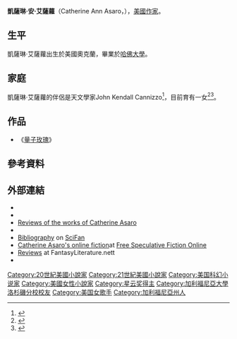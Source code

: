 {{Infobox writer <!-- for more information see [[:Template:Infobox_writer/doc|:Template:Infobox writer/doc]] -->
| name         = 凱薩琳·艾薩蘿
| image        = CatherineAsaro2009.jpg
| imagesize    = 
| caption      =
| pseudonym    = 
| birth_date   = {{Birth date and age|mf=yes|1955|11|6}}<ref>{{cite web|title=Catherine Asaro - Summary Bibliography|url=http://www.isfdb.org/cgi-bin/ea.cgi?1911|accessdate=14 December 2014|archive-date=2015-10-18|archive-url=https://web.archive.org/web/20151018075214/http://www.isfdb.org/cgi-bin/ea.cgi?1911|dead-url=no}}</ref>
| birth_name   = 
| birth_place  = [[美國|美國]][[加州|加州]][[奧克蘭_(加利福尼亞州)|奧克蘭]]
| death_date   = 
| death_place  = 
| occupation   = 作家
| nationality  = [[美國|美國]]
| ethnicity    = 
| religion     =
| citizenship  = [[美國|美國]]
| education    = [[化學|化學]]，[[物理|物理]]
| alma_mater   = [[哈佛大學|哈佛大學]]、[[加州大學洛杉磯分校|加州大學洛杉磯分校]]<ref>{{Cite web |url=http://www.booksnbytes.com/authors/asaro_catherine.html |title=Bookbytes |accessdate=2015-02-15 |archive-date=2015-07-26 |archive-url=https://web.archive.org/web/20150726121838/http://www.booksnbytes.com/authors/asaro_catherine.html |dead-url=no }}</ref>
| period       = 
| genre        = 科幻小說
| subject      = 
| movement     = 
| notableworks = Saga of the Skolian Empire
| spouse       = 
| partner      = 
| children     = 1
| relatives    = 
| influences   = 
| influenced   = 
| awards       = [[星雲獎|星雲獎]] (2002)<br />[[星雲獎|星雲獎]] (2009)
| signature    = 
| website      = {{URL|catherineasaro.net/}}
| portaldisp   = 
}}

'''凱薩琳·安·艾薩蘿'''（Catherine Ann Asaro，{{bd|1955年|11月6日||}}），[[美國|美國]][[作家|作家]]。

==生平==
凱薩琳·艾薩蘿出生於美國奧克蘭，畢業於[[哈佛大學|哈佛大學]]。

==家庭==
凱薩琳·艾薩蘿的伴侶是天文學家John Kendall Cannizzo<ref>{{Cite web |url=http://astrophysics.gsfc.nasa.gov/staff/CVs/John.Cannizzo/ |title=Goddard Spaceflight Center |accessdate=2015-02-15 |archive-date=2011-09-29 |archive-url=https://web.archive.org/web/20110929160445/http://astrophysics.gsfc.nasa.gov/staff/CVs/John.Cannizzo/ |dead-url=no }}</ref>，目前育有一女<ref>{{Cite web |url=http://cresst.umd.edu/Opportunities/Cannizzo%20Report%202010.pdf |title=X-Ray variability: Quasi-periodic Oscillations |accessdate=2015-02-15 |archive-date=2011-08-14 |archive-url=https://web.archive.org/web/20110814021342/http://cresst.umd.edu/Opportunities/Cannizzo%20Report%202010.pdf |dead-url=no }}</ref><ref>{{Cite web |url=http://www.yagp.org/eng/SC_regwin05.php |title=Cathy Cannizzo, Youth America Grand Prix |access-date=2015-02-15 |archive-url=https://web.archive.org/web/20120410191023/http://www.yagp.org/eng/SC_regwin05.php |archive-date=2012-04-10 |dead-url=yes }}</ref>。

==作品==
*《[[量子玫瑰|量子玫瑰]]》

== 參考資料 ==
{{Reflist}}

== 外部連結 ==
* {{Commons category-inline}}
* {{Official website|CatherineAsaro.net}}
* [https://web.archive.org/web/20110726031248/http://www.sfcrowsnest.com/articles/encyclopedia/zoo/CatherineAsaro1.php Reviews of the works of Catherine Asaro]
* {{isfdb name|id=1911|name=Catherine Asaro}}
* [http://scifan.com/writers/aa/AsaroCatherine.asp Bibliography]{{Wayback|url=http://scifan.com/writers/aa/AsaroCatherine.asp |date=20120716185618 }} on [[SciFan|SciFan]]
* [https://web.archive.org/web/20051215000301/http://www.freesfonline.de/authors/asaro.html Catherine Asaro's online fiction]at [http://freesfonline.de/ Free Speculative Fiction Online]{{Wayback|url=http://www.freesfonline.de/authors/asaro.html |date=20051215000301 }}
* [http://www.fantasyliterature.net/asarocatherine.html Reviews]{{Wayback|url=http://www.fantasyliterature.net/asarocatherine.html |date=20090805182558 }} at FantasyLiterature.nett
* {{LCAuth|n94113904|Catherine Asaro|31|}}

{{Authority control}}
{{DEFAULTSORT:Asaro, Catherine}}
[[Category:20世紀美國小說家|Category:20世紀美國小說家]]
[[Category:21世紀美國小說家|Category:21世紀美國小說家]]
[[Category:美国科幻小说家|Category:美国科幻小说家]]
[[Category:美國女性小說家|Category:美國女性小說家]]
[[Category:星云奖得主|Category:星云奖得主]]
[[Category:加利福尼亞大學洛杉磯分校校友|Category:加利福尼亞大學洛杉磯分校校友]]
[[Category:美国女歌手|Category:美国女歌手]]
[[Category:加利福尼亞州人|Category:加利福尼亞州人]]